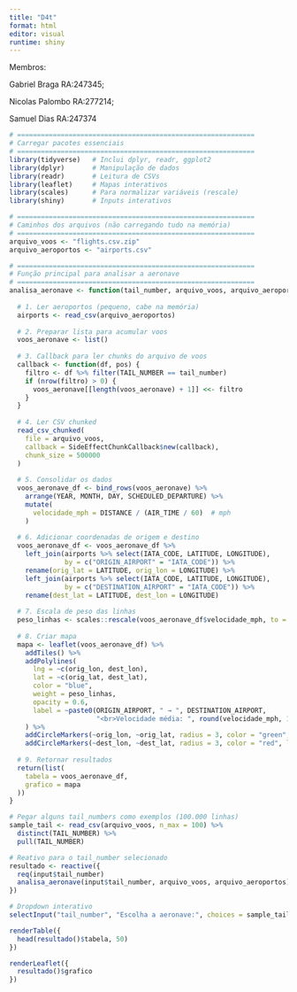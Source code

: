 ---
title: "D4t"
format: html
editor: visual
runtime: shiny 
---

Membros:

Gabriel Braga RA:247345;

Nicolas Palombo RA:277214;

Samuel Dias RA:247374

```{r}
# ============================================================
# Carregar pacotes essenciais
# ============================================================
library(tidyverse)   # Inclui dplyr, readr, ggplot2
library(dplyr)       # Manipulação de dados
library(readr)       # Leitura de CSVs
library(leaflet)     # Mapas interativos
library(scales)      # Para normalizar variáveis (rescale)
library(shiny)       # Inputs interativos
```

```{r}
# ============================================================
# Caminhos dos arquivos (não carregando tudo na memória)
# ============================================================
arquivo_voos <- "flights.csv.zip"
arquivo_aeroportos <- "airports.csv"

```

```{r}
# ============================================================
# Função principal para analisar a aeronave
# ============================================================
analisa_aeronave <- function(tail_number, arquivo_voos, arquivo_aeroportos) {
  
  # 1. Ler aeroportos (pequeno, cabe na memória)
  airports <- read_csv(arquivo_aeroportos)
  
  # 2. Preparar lista para acumular voos
  voos_aeronave <- list()
  
  # 3. Callback para ler chunks do arquivo de voos
  callback <- function(df, pos) {
    filtro <- df %>% filter(TAIL_NUMBER == tail_number)
    if (nrow(filtro) > 0) {
      voos_aeronave[[length(voos_aeronave) + 1]] <<- filtro
    }
  }
  
  # 4. Ler CSV chunked
  read_csv_chunked(
    file = arquivo_voos,
    callback = SideEffectChunkCallback$new(callback),
    chunk_size = 500000
  )
  
  # 5. Consolidar os dados
  voos_aeronave_df <- bind_rows(voos_aeronave) %>%
    arrange(YEAR, MONTH, DAY, SCHEDULED_DEPARTURE) %>%
    mutate(
      velocidade_mph = DISTANCE / (AIR_TIME / 60)  # mph
    )
  
  # 6. Adicionar coordenadas de origem e destino
  voos_aeronave_df <- voos_aeronave_df %>%
    left_join(airports %>% select(IATA_CODE, LATITUDE, LONGITUDE),
              by = c("ORIGIN_AIRPORT" = "IATA_CODE")) %>%
    rename(orig_lat = LATITUDE, orig_lon = LONGITUDE) %>%
    left_join(airports %>% select(IATA_CODE, LATITUDE, LONGITUDE),
              by = c("DESTINATION_AIRPORT" = "IATA_CODE")) %>%
    rename(dest_lat = LATITUDE, dest_lon = LONGITUDE)
  
  # 7. Escala de peso das linhas
  peso_linhas <- scales::rescale(voos_aeronave_df$velocidade_mph, to = c(1, 5))
  
  # 8. Criar mapa
  mapa <- leaflet(voos_aeronave_df) %>%
    addTiles() %>%
    addPolylines(
      lng = ~c(orig_lon, dest_lon),
      lat = ~c(orig_lat, dest_lat),
      color = "blue",
      weight = peso_linhas,
      opacity = 0.6,
      label = ~paste0(ORIGIN_AIRPORT, " → ", DESTINATION_AIRPORT,
                      "<br>Velocidade média: ", round(velocidade_mph, 1), " mph")
    ) %>%
    addCircleMarkers(~orig_lon, ~orig_lat, radius = 3, color = "green", label = ~ORIGIN_AIRPORT) %>%
    addCircleMarkers(~dest_lon, ~dest_lat, radius = 3, color = "red", label = ~DESTINATION_AIRPORT)
  
  # 9. Retornar resultados
  return(list(
    tabela = voos_aeronave_df,
    grafico = mapa
  ))
}

```

```{r, context="server"}
# Pegar alguns tail_numbers como exemplos (100.000 linhas)
sample_tail <- read_csv(arquivo_voos, n_max = 100) %>%
  distinct(TAIL_NUMBER) %>%
  pull(TAIL_NUMBER)

# Reativo para o tail_number selecionado
resultado <- reactive({
  req(input$tail_number)
  analisa_aeronave(input$tail_number, arquivo_voos, arquivo_aeroportos)
})

```

```{r}
# Dropdown interativo
selectInput("tail_number", "Escolha a aeronave:", choices = sample_tail, selected = sample_tail[1])

```

```{r}
renderTable({
  head(resultado()$tabela, 50)
})

```

```{r}
renderLeaflet({
  resultado()$grafico
})

```
